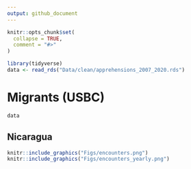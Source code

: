 ```yaml
---
output: github_document
---
```


<!-- README.md is generated from README.Rmd. Please edit that file -->

```r
knitr::opts_chunk$set(
  collapse = TRUE,
  comment = "#>"
)

library(tidyverse)
data <- read_rds("Data/clean/apprehensions_2007_2020.rds")
```

# Migrants (USBC)

```r
data
```

## Nicaragua

```r
knitr::include_graphics("Figs/encounters.png")
knitr::include_graphics("Figs/encounters_yearly.png")
```